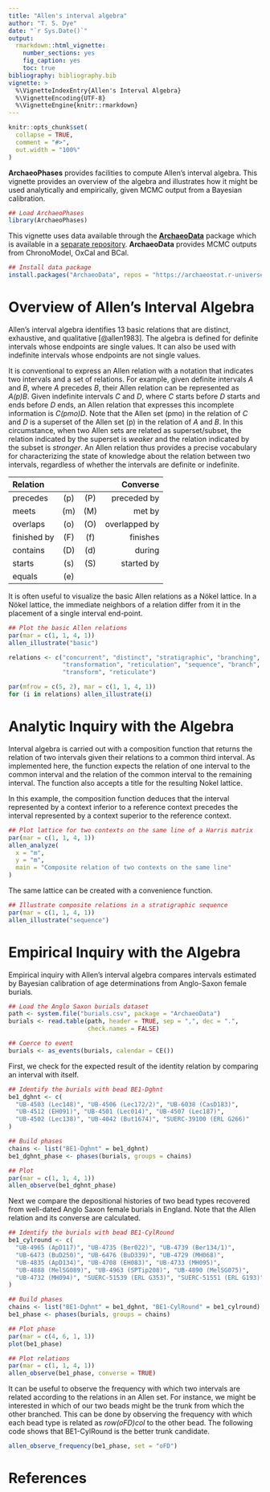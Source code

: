 ```yaml
---
title: "Allen's interval algebra"
author: "T. S. Dye"
date: "`r Sys.Date()`"
output:
  rmarkdown::html_vignette:
    number_sections: yes
    fig_caption: yes
    toc: true
bibliography: bibliography.bib
vignette: >
  %\VignetteIndexEntry{Allen's Interval Algebra}
  %\VignetteEncoding{UTF-8}
  %\VignetteEngine{knitr::rmarkdown}
---
```


```r
knitr::opts_chunk$set(
  collapse = TRUE,
  comment = "#>",
  out.width = "100%"
)
```

**ArchaeoPhases** provides facilities to compute Allen's interval algebra. This vignette provides an overview of the algebra and illustrates how it might be used analytically and empirically, given MCMC output from a Bayesian calibration.

```r
## Load ArchaeoPhases
library(ArchaeoPhases)
```

This vignette uses data available through the [**ArchaeoData**](https://github.com/ArchaeoStat/ArchaeoData) package which is available in a [separate repository](https://archaeostat.r-universe.dev). **ArchaeoData** provides MCMC outputs from ChronoModel, OxCal and BCal.

```r
## Install data package
install.packages("ArchaeoData", repos = "https://archaeostat.r-universe.dev")
```

# Overview of Allen's Interval Algebra

Allen's interval algebra identifies 13 basic relations that are distinct, exhaustive, and qualitative [@allen1983]. The algebra is defined for definite intervals whose endpoints are single values. It can also be used with indefinite intervals whose endpoints are not single values.

It is conventional to express an Allen relation with a notation that indicates two intervals and a set of relations. For example, given definite intervals *A* and *B*, where *A* precedes *B*, their Allen relation can be represented as *A(p)B*. Given indefinite intervals *C* and *D*, where *C* starts before *D* starts and ends before *D* ends, an Allen relation that expresses this incomplete information is *C(pmo)D*. Note that the Allen set (pmo) in the relation of *C* and *D* is a superset of the Allen set (p) in the relation of *A* and *B*. In this circumstance, when two Allen sets are related as superset/subset, the relation indicated by the superset is *weaker* and the relation indicated by the subset is *stronger*. An Allen relation thus provides a precise vocabulary for characterizing the state of knowledge about the relation between two intervals, regardless of whether the intervals are definite or indefinite.

| **Relation** |     |     |  **Converse** |
|:-------------|:---:|:---:|--------------:|
| precedes     | (p) | (P) |   preceded by |
| meets        | (m) | (M) |        met by |
| overlaps     | (o) | (O) | overlapped by |
| finished by  | (F) | (f) |      finishes |
| contains     | (D) | (d) |        during |
| starts       | (s) | (S) |    started by |
| equals       | (e) |     |               |


It is often useful to visualize the basic Allen relations as a Nökel lattice. In a Nökel lattice, the immediate neighbors of a relation differ from it in the placement of a single interval end-point.

```r
## Plot the basic Allen relations
par(mar = c(1, 1, 4, 1))
allen_illustrate("basic") 
```

```r
relations <- c("concurrent", "distinct", "stratigraphic", "branching", 
               "transformation", "reticulation", "sequence", "branch", 
               "transform", "reticulate")

par(mfrow = c(5, 2), mar = c(1, 1, 4, 1))
for (i in relations) allen_illustrate(i) 
```

# Analytic Inquiry with the Algebra

Interval algebra is carried out with a composition function that returns the relation of two intervals given their relations to a common third interval. As implemented here, the function expects the relation of one interval to the common interval and the relation of the common interval to the remaining interval. The function also accepts a title for the resulting Nokel lattice.

In this example, the composition function deduces that the interval represented by a context inferior to a reference context precedes the interval represented by a context superior to the reference context.

```r
## Plot lattice for two contexts on the same line of a Harris matrix
par(mar = c(1, 1, 4, 1))
allen_analyze(
  x = "m", 
  y = "m", 
  main = "Composite relation of two contexts on the same line"
) 
```

The same lattice can be created with a convenience function.

```r
## Illustrate composite relations in a stratigraphic sequence
par(mar = c(1, 1, 4, 1))
allen_illustrate("sequence") 
```

# Empirical Inquiry with the Algebra

Empirical inquiry with Allen's interval algebra compares intervals estimated by Bayesian calibration of age determinations from Anglo-Saxon female burials.

```r
## Load the Anglo Saxon burials dataset
path <- system.file("burials.csv", package = "ArchaeoData")
burials <- read.table(path, header = TRUE, sep = ",", dec = ".",
                      check.names = FALSE)

## Coerce to event
burials <- as_events(burials, calendar = CE())
```

First, we check for the expected result of the identity relation by comparing an interval with itself.

```r
## Identify the burials with bead BE1-Dghnt
be1_dghnt <- c(
  "UB-4503 (Lec148)", "UB-4506 (Lec172/2)", "UB-6038 (CasD183)", 
  "UB-4512 (EH091)", "UB-4501 (Lec014)", "UB-4507 (Lec187)", 
  "UB-4502 (Lec138)", "UB-4042 (But1674)", "SUERC-39100 (ERL G266)"
)

## Build phases
chains <- list("BE1-Dghnt" = be1_dghnt)
be1_dghnt_phase <- phases(burials, groups = chains)

## Plot
par(mar = c(1, 1, 4, 1))
allen_observe(be1_dghnt_phase) 
```

Next we compare the depositional histories of two bead types recovered from well-dated Anglo Saxon female burials in England.
Note that the Allen relation and its converse are calculated.

```r
## Identify the burials with bead BE1-CylRound
be1_cylround <- c(
  "UB-4965 (ApD117)", "UB-4735 (Ber022)", "UB-4739 (Ber134/1)", 
  "UB-6473 (BuD250)", "UB-6476 (BuD339)", "UB-4729 (MH068)", 
  "UB-4835 (ApD134)", "UB-4708 (EH083)", "UB-4733 (MH095)", 
  "UB-4888 (MelSG089)", "UB-4963 (SPTip208)", "UB-4890 (MelSG075)", 
  "UB-4732 (MH094)", "SUERC-51539 (ERL G353)", "SUERC-51551 (ERL G193)"
)

## Build phases
chains <- list("BE1-Dghnt" = be1_dghnt, "BE1-CylRound" = be1_cylround)
be1_phase <- phases(burials, groups = chains)

## Plot phase
par(mar = c(4, 6, 1, 1))
plot(be1_phase)

## Plot relations
par(mar = c(1, 1, 4, 1))
allen_observe(be1_phase, converse = TRUE)
```

It can be useful to observe the frequency with which two intervals are related according to the relations in an Allen set. For instance, we might be interested in which of our two beads might be the trunk from which the other branched. This can be done by observing the frequency with which each bead type is related as *row(oFD)col* to the other bead. The following code shows that BE1-CylRound is the better trunk candidate.

```r
allen_observe_frequency(be1_phase, set = "oFD")
```

# References
